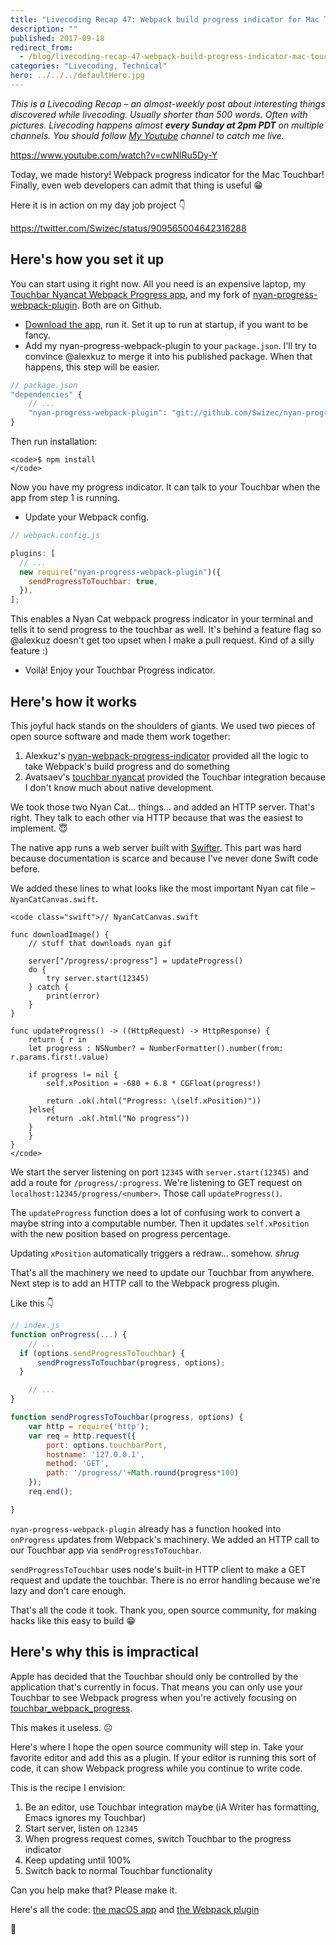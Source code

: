 ```yaml
---
title: "Livecoding Recap 47: Webpack build progress indicator for Mac Touchbar"
description: ""
published: 2017-09-18
redirect_from:
  - /blog/livecoding-recap-47-webpack-build-progress-indicator-mac-touchbar/swizec/7808
categories: "Livecoding, Technical"
hero: ../../../defaultHero.jpg
---
```


_This is a Livecoding Recap – an almost-weekly post about interesting things discovered while livecoding. Usually shorter than 500 words. Often with pictures. Livecoding happens almost **every Sunday at 2pm PDT** on multiple channels. You should follow [My Youtube](https://www.youtube.com/TheSwizec) channel to catch me live._

https://www.youtube.com/watch?v=cwNlRu5Dy-Y

Today, we made history! Webpack progress indicator for the Mac Touchbar! Finally, even web developers can admit that thing is useful 😁

Here it is in action on my day job project 👇

https://twitter.com/Swizec/status/909565004642316288

## Here's how you set it up

You can start using it right now. All you need is an expensive laptop, my [Touchbar Nyancat Webpack Progress app](https://github.com/Swizec/touchbar_webpack_progress), and my fork of [nyan-progress-webpack-plugin](https://github.com/Swizec/nyan-progress-webpack-plugin/tree/send-progress-to-touchbar). Both are on Github.

- [Download the app](https://github.com/Swizec/touchbar_webpack_progress), run it. Set it up to run at startup, if you want to be fancy.
- Add my nyan-progress-webpack-plugin to your `package.json`. I'll try to convince @alexkuz to merge it into his published package. When that happens, this step will be easier.

```javascript
// package.json
"dependencies" {
    // ...
    "nyan-progress-webpack-plugin": "git://github.com/Swizec/nyan-progress-webpack-plugin#send-progress-to-touchbar",
}
```

Then run installation:

```undefined
<code>$ npm install
</code>
```

Now you have my progress indicator. It can talk to your Touchbar when the app from step 1 is running.

- Update your Webpack config.

```javascript
// webpack.config.js

plugins: [
  // ...
  new require("nyan-progress-webpack-plugin")({
    sendProgressToTouchbar: true,
  }),
];
```

This enables a Nyan Cat webpack progress indicator in your terminal and tells it to send progress to the touchbar as well. It's behind a feature flag so @alexkuz doesn't get too upset when I make a pull request. Kind of a silly feature :)

- Voilà! Enjoy your Touchbar Progress indicator.

## Here's how it works

This joyful hack stands on the shoulders of giants. We used two pieces of open source software and made them work together:

1.  Alexkuz's [nyan-webpack-progress-indicator](https://github.com/alexkuz/nyan-progress-webpack-plugin) provided all the logic to take Webpack's build progress and do something
2.  Avatsaev's [touchbar nyancat](https://github.com/avatsaev/touchbar_nyancat) provided the Touchbar integration because I don't know much about native development.

We took those two Nyan Cat… things… and added an HTTP server. That's right. They talk to each other via HTTP because that was the easiest to implement. 😇

The native app runs a web server built with [Swifter](https://github.com/httpswift/swifter). This part was hard because documentation is scarce and because I've never done Swift code before.

We added these lines to what looks like the most important Nyan cat file – `NyanCatCanvas.swift`.

```undefined
<code class="swift">// NyanCatCanvas.swift

func downloadImage() {
    // stuff that downloads nyan gif

    server["/progress/:progress"] = updateProgress()
    do {
        try server.start(12345)
    } catch {
        print(error)
    }
}

func updateProgress() -> ((HttpRequest) -> HttpResponse) {
    return { r in
    let progress : NSNumber? = NumberFormatter().number(from: r.params.first!.value)

    if progress != nil {
        self.xPosition = -680 + 6.8 * CGFloat(progress!)

        return .ok(.html("Progress: \(self.xPosition)"))
    }else{
        return .ok(.html("No progress"))
    }
    }
}
</code>
```

We start the server listening on port `12345` with `server.start(12345)` and add a route for `/progress/:progress`. We're listening to GET request on `localhost:12345/progress/<number>`. Those call `updateProgress()`.

The `updateProgress` function does a lot of confusing work to convert a maybe string into a computable number. Then it updates `self.xPosition` with the new position based on progress percentage.

Updating `xPosition` automatically triggers a redraw… somehow. _shrug_

That's all the machinery we need to update our Touchbar from anywhere. Next step is to add an HTTP call to the Webpack progress plugin.

Like this 👇

```javascript
// index.js
function onProgress(...) {
    // ...
  if (options.sendProgressToTouchbar) {
      sendProgressToTouchbar(progress, options);
  }

    // ...
}

function sendProgressToTouchbar(progress, options) {
    var http = require('http');
    var req = http.request({
        port: options.touchbarPort,
        hostname: '127.0.0.1',
        method: 'GET',
        path: '/progress/'+Math.round(progress*100)
    });
    req.end();

}
```

`nyan-progress-webpack-plugin` already has a function hooked into `onProgress` updates from Webpack's machinery. We added an HTTP call to our Touchbar app via `sendProgressToTouchbar`.

`sendProgressToTouchbar` uses node's built-in HTTP client to make a GET request and update the touchbar. There is no error handling because we're lazy and don't care enough.

That's all the code it took. Thank you, open source community, for making hacks like this easy to build 😁

## Here's why this is impractical

Apple has decided that the Touchbar should only be controlled by the application that's currently in focus. That means you can only use your Touchbar to see Webpack progress when you're actively focusing on [touchbar_webpack_progress](https://github.com/Swizec/touchbar_webpack_progress).

This makes it useless. ☹️

Here's where I hope the open source community will step in. Take your favorite editor and add this as a plugin. If your editor is running this sort of code, it can show Webpack progress while you continue to write code.

This is the recipe I envision:

1.  Be an editor, use Touchbar integration maybe (iA Writer has formatting, Emacs ignores my Touchbar)
2.  Start server, listen on `12345`
3.  When progress request comes, switch Touchbar to the progress indicator
4.  Keep updating until 100%
5.  Switch back to normal Touchbar functionality

Can you help make that? Please make it.

Here's all the code: [the macOS app](https://github.com/Swizec/touchbar_webpack_progress) and [the Webpack plugin](https://github.com/Swizec/nyan-progress-webpack-plugin/tree/send-progress-to-touchbar)

🤘
